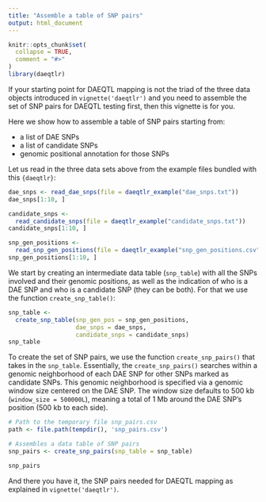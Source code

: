 ```yaml
---
title: "Assemble a table of SNP pairs"
output: html_document
---
```


```r
knitr::opts_chunk$set(
  collapse = TRUE,
  comment = "#>"
)
library(daeqtlr)
```

If your starting point for DAEQTL mapping is not the triad of the three data
objects introduced in `vignette('daeqtlr')` and you need to assemble the set of
SNP pairs for DAEQTL testing first, then this vignette is for you.

Here we show how to assemble a table of SNP pairs starting from:

- a list of DAE SNPs
- a list of candidate SNPs
- genomic positional annotation for those SNPs

Let us read in the three data sets above from the example files bundled with
this `{daeqtlr}`:

```r
dae_snps <- read_dae_snps(file = daeqtlr_example("dae_snps.txt"))
dae_snps[1:10, ]

candidate_snps <-
  read_candidate_snps(file = daeqtlr_example("candidate_snps.txt"))
candidate_snps[1:10, ]

snp_gen_positions <-
  read_snp_gen_positions(file = daeqtlr_example("snp_gen_positions.csv"))
snp_gen_positions[1:10, ]
```

We start by creating an intermediate data table (`snp_table`) with all the SNPs
involved and their genomic positions, as well as the indication of who is a DAE
SNP and who is a candidate SNP (they can be both). For that we use the function
`create_snp_table()`:

```r
snp_table <-
  create_snp_table(snp_gen_pos = snp_gen_positions,
                   dae_snps = dae_snps,
                   candidate_snps = candidate_snps)
snp_table
```

To create the set of SNP pairs, we use the function `create_snp_pairs()` that
takes in the `snp_table`. Essentially, the `create_snp_pairs()` searches within
a genomic neighborhood of each DAE SNP for other SNPs marked as candidate SNPs.
This genomic neighborhood is specified via a genomic window size centered on
the DAE SNP. The window size defaults to 500 kb (`window_size = 500000L`),
meaning a total of 1 Mb around the DAE SNP's position (500 kb to each side). 

```r
# Path to the temporary file snp_pairs.csv
path <- file.path(tempdir(), 'snp_pairs.csv')

# Assembles a data table of SNP pairs
snp_pairs <- create_snp_pairs(snp_table = snp_table)

snp_pairs
```

And there you have it, the SNP pairs needed for DAEQTL mapping as explained in
`vignette('daeqtlr')`.
